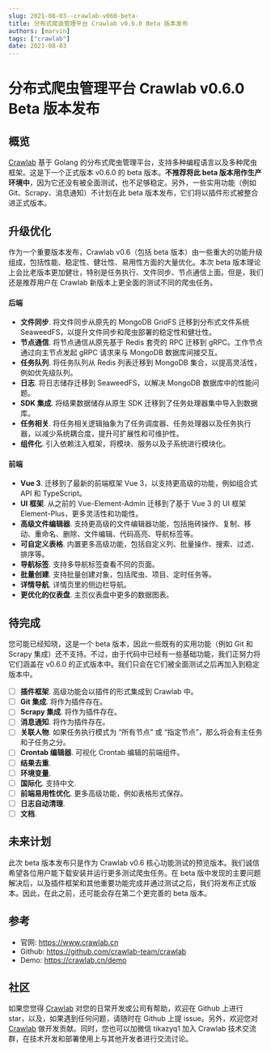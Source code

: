 ```yaml
---
slug: 2021-08-03--crawlab-v060-beta-
title: 分布式爬虫管理平台 Crawlab v0.6.0 Beta 版本发布
authors: [marvin]
tags: ["crawlab"]
date: 2021-08-03
---
```



# 分布式爬虫管理平台 Crawlab v0.6.0 Beta 版本发布

## 概览

[Crawlab](https://github.com/crawlab-team/crawlab) 基于 Golang 的分布式爬虫管理平台，支持多种编程语言以及多种爬虫框架。这是下一个正式版本 v0.6.0 的 beta 版本。**不推荐将此 beta 版本用作生产环境中**，因为它还没有被全面测试，也不足够稳定。另外，一些实用功能（例如 Git、Scrapy、消息通知）不计划在此 beta 版本发布，它们将以插件形式被整合进正式版本。

## 升级优化

作为一个重要版本发布，Crawlab v0.6（包括 beta 版本）由一些重大的功能升级组成，包括性能、稳定性、健壮性、易用性方面的大量优化。本次 beta 版本理论上会比老版本更加健壮，特别是任务执行、文件同步、节点通信上面。但是，我们还是推荐用户在 Crawlab 新版本上更全面的测试不同的爬虫任务。

#### 后端

- **文件同步**. 将文件同步从原先的 MongoDB GridFS 迁移到分布式文件系统 SeaweedFS，以提升文件同步和爬虫部署的稳定性和健壮性。
- **节点通信**. 将节点通信从原先基于 Redis 套壳的 RPC 迁移到 gRPC。工作节点通过向主节点发起 gRPC 请求来与 MongoDB 数据库间接交互。
- **任务队列**. 将任务队列从 Redis 列表迁移到 MongoDB 集合，以提高灵活性，例如优先级队列。
- **日志**. 将日志储存迁移到 SeaweedFS，以解决 MongoDB 数据库中的性能问题。
- **SDK 集成**. 将结果数据储存从原生 SDK 迁移到了任务处理器集中导入到数据库。
- **任务相关**. 将任务相关逻辑抽象为了任务调度器、任务处理器以及任务执行器，以减少系统耦合度，提升可扩展性和可维护性。
- **组件化**. 引入依赖注入框架，将模块、服务以及子系统进行模块化。

#### 前端

- **Vue 3**. 迁移到了最新的前端框架 Vue 3，以支持更高级的功能，例如组合式 API 和 TypeScript。
- **UI 框架**. 从之前的 Vue-Element-Admin 迁移到了基于 Vue 3 的 UI 框架 Element-Plus，更多灵活性和功能性。
- **高级文件编辑器**. 支持更高级的文件编辑器功能，包括拖砖操作、复制、移动、重命名、删除、文件编辑、代码高亮、导航标签等。
- **可自定义表格**. 内置更多高级功能，包括自定义列、批量操作、搜索、过滤、排序等。
- **导航标签**. 支持多导航标签查看不同的页面。
- **批量创建**. 支持批量创建对象，包括爬虫、项目、定时任务等。
- **详情导航**. 详情页里的侧边栏导航。
- **更优化的仪表盘**. 主页仪表盘中更多的数据图表。

## 待完成

您可能已经知晓，这是一个 beta 版本，因此一些既有的实用功能（例如 Git 和 Scrapy 集成）还不支持。不过，由于代码中已经有一些基础功能，我们正努力将它们涵盖在 v0.6.0 的正式版本中。我们只会在它们被全面测试之后再加入到稳定版本中。

- [ ] **插件框架**. 高级功能会以插件的形式集成到 Crawlab 中。
- [ ] **Git 集成**. 将作为插件存在。
- [ ] **Scrapy 集成**. 将作为插件存在。
- [ ] **消息通知**. 将作为插件存在。
- [ ] **关联人物**. 如果任务执行模式为 “所有节点” 或 “指定节点”，那么将会有主任务和子任务之分。
- [ ] **Crontab 编辑器**. 可视化 Crontab 编辑的前端组件。
- [ ] **结果去重**.
- [ ] **环境变量**.
- [ ] **国际化**. 支持中文.
- [ ] **前端易用性优化**. 更多高级功能，例如表格形式保存。
- [ ] **日志自动清理**.
- [ ] **文档**. 

## 未来计划

此次 beta 版本发布只是作为 Crawlab v0.6 核心功能测试的预览版本。我们诚信希望各位用户能下载安装并运行更多测试爬虫任务。在 beta 版中发现的主要问题解决后，以及插件框架和其他重要功能完成并通过测试之后，我们将发布正式版本。因此，在此之前，还可能会存在第二个更完善的 beta 版本。

## 参考

- 官网: https://www.crawlab.cn
- Github: https://github.com/crawlab-team/crawlab
- Demo: https://crawlab.cn/demo

## 社区

如果您觉得 [Crawlab](https://github.com/crawlab-team/crawlab) 对您的日常开发或公司有帮助，欢迎在 Github 上进行 star，以及，如果遇到任何问题，请随时在 Github 上提 issue。另外，欢迎您对 [Crawlab](https://github.com/crawlab-team/crawlab) 做开发贡献。同时，您也可以加微信 tikazyq1 加入 Crawlab 技术交流群，在技术开发和部署使用上与其他开发者进行交流讨论。